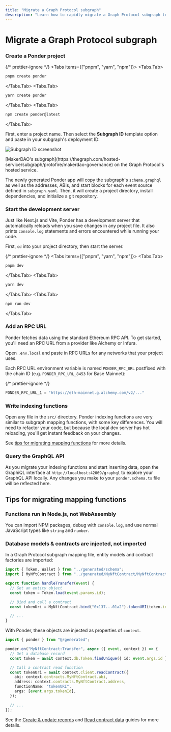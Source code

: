 ```yaml
---
title: "Migrate a Graph Protocol subgraph"
description: "Learn how to rapidly migrate a Graph Protocol subgraph to Ponder."
---
```



# Migrate a Graph Protocol subgraph

<Steps>

### Create a Ponder project

{/* prettier-ignore */}
<Tabs items={["pnpm", "yarn", "npm"]}>
  <Tabs.Tab>
```bash filename="shell"
pnpm create ponder
```
</Tabs.Tab>
  <Tabs.Tab>
```bash filename="shell"
yarn create ponder
```
</Tabs.Tab>
  <Tabs.Tab>
```bash filename="shell"
npm create ponder@latest
```
</Tabs.Tab>
</Tabs>

First, enter a project name. Then select the **Subgraph ID** template option and paste in your subgraph's deployment ID:

![Subgraph ID screenshot](/subgraph-id.png)

<div className="caption">
  [MakerDAO's
  subgraph](https://thegraph.com/hosted-service/subgraph/protofire/makerdao-governance)
  on the Graph Protocol's hosted service.
</div>

The newly generated Ponder app will copy the subgraph's `schema.graphql` as well as the addresses, ABIs, and start blocks for each event source defined in `subgraph.yaml`. Then, it will create a project directory, install dependencies, and initialize a git repository.

### Start the development server

Just like Next.js and Vite, Ponder has a development server that automatically reloads when you save changes in any project file. It also prints `console.log` statements and errors encountered while running your code.

First, `cd` into your project directory, then start the server.

{/* prettier-ignore */}
<Tabs items={["pnpm", "yarn", "npm"]}>
  <Tabs.Tab>
```bash filename="shell"
pnpm dev
```
</Tabs.Tab>
  <Tabs.Tab>
```bash filename="shell"
yarn dev
```
</Tabs.Tab>
  <Tabs.Tab>
```bash filename="shell"
npm run dev
```
</Tabs.Tab>
</Tabs>

### Add an RPC URL

Ponder fetches data using the standard Ethereum RPC API. To get started, you'll need an RPC URL from a provider like Alchemy or Infura.

Open `.env.local` and paste in RPC URLs for any networks that your project uses.

Each RPC URL environment variable is named `PONDER_RPC_URL` postfixed with the chain ID (e.g. `PONDER_RPC_URL_8453` for Base Mainnet):

{/* prettier-ignore */}
```js filename=".env.local"
PONDER_RPC_URL_1 = "https://eth-mainnet.g.alchemy.com/v2/..."
```

### Write indexing functions

Open any file in the `src/` directory. Ponder indexing functions are very similar to subgraph mapping functions, with some key differences. You will need to refactor your code, but because the local dev server has hot reloading, you'll get instant feedback on your changes.

See [tips for migrating mapping functions](/docs/getting-started/migrate-subgraph#tips-for-migrating-mapping-functions) for more details.

### Query the GraphQL API

As you migrate your indexing functions and start inserting data, open the GraphiQL interface at `http://localhost:42069/graphql` to explore your GraphQL API locally. Any changes you make to your `ponder.schema.ts` file will be reflected here.

</Steps>

## Tips for migrating mapping functions

### Functions run in Node.js, not WebAssembly

You can import NPM packages, debug with `console.log`, and use normal JavaScript types like `string` and `number`.

### Database models & contracts are injected, not imported

In a Graph Protocol subgraph mapping file, entity models and contract factories are imported:

```ts filename="mapping.ts (Graph Protocol)"
import { Token, Wallet } from "../generated/schema";
import { MyNftContract } from "../generated/MyNftContract/MyNftContract";

export function handleTransfer(event) {
  // Get an entity object
  const token = Token.load(event.params.id);

  // Bind and call a contract
  const tokenUri = MyNftContract.bind("0x137...01a2").tokenURI(token.id);

  // ...
}
```

With Ponder, these objects are injected as properties of `context`.

```ts filename="src/MyNftContract.ts"
import { ponder } from "@/generated";

ponder.on("MyNftContract:Transfer", async ({ event, context }) => {
  // Get a database record
  const token = await context.db.Token.findUnique({ id: event.args.id });

  // Call a contract read function
  const tokenUri = await context.client.readContract({
    abi: context.contracts.MyNftContract.abi,
    address: context.contracts.MyNftContract.address,
    functionName: "tokenURI",
    args: [event.args.tokenId],
  });

  // ...
});
```

See the [Create & update records](/docs/guides/create-update-records) and [Read contract data](/docs/guides/read-contract-data) guides for more details.
